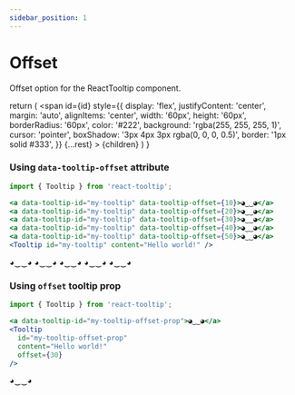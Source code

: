 ```yaml
---
sidebar_position: 1
---
```


# Offset

Offset option for the ReactTooltip component.


  return (
    <span
      id={id}
      style={{
        display: 'flex',
        justifyContent: 'center',
        margin: 'auto',
        alignItems: 'center',
        width: '60px',
        height: '60px',
        borderRadius: '60px',
        color: '#222',
        background: 'rgba(255, 255, 255, 1)',
        cursor: 'pointer',
        boxShadow: '3px 4px 3px rgba(0, 0, 0, 0.5)',
        border: '1px solid #333',
      }}
      {...rest}
    >
      {children}
    </span>
  )
}

### Using `data-tooltip-offset` attribute

```jsx
import { Tooltip } from 'react-tooltip';

<a data-tooltip-id="my-tooltip" data-tooltip-offset={10}>◕‿‿◕</a>
<a data-tooltip-id="my-tooltip" data-tooltip-offset={20}>◕‿‿◕</a>
<a data-tooltip-id="my-tooltip" data-tooltip-offset={30}>◕‿‿◕</a>
<a data-tooltip-id="my-tooltip" data-tooltip-offset={40}>◕‿‿◕</a>
<a data-tooltip-id="my-tooltip" data-tooltip-offset={50}>◕‿‿◕</a>
<Tooltip id="my-tooltip" content="Hello world!" />
```

<div style={{ display: 'flex', gap: '5px', width: 'fit-content', margin: 'auto' }}>
  <TooltipAnchor data-tooltip-id="my-tooltip" data-tooltip-offset={10}>
    ◕‿‿◕
  </TooltipAnchor>
  <TooltipAnchor data-tooltip-id="my-tooltip" data-tooltip-offset={20}>
    ◕‿‿◕
  </TooltipAnchor>
  <TooltipAnchor data-tooltip-id="my-tooltip" data-tooltip-offset={30}>
    ◕‿‿◕
  </TooltipAnchor>
  <TooltipAnchor data-tooltip-id="my-tooltip" data-tooltip-offset={40}>
    ◕‿‿◕
  </TooltipAnchor>
  <TooltipAnchor data-tooltip-id="my-tooltip" data-tooltip-offset={50}>
    ◕‿‿◕
  </TooltipAnchor>
  <Tooltip id="my-tooltip" content="Hello world!" />
</div>

### Using `offset` tooltip prop

```jsx
import { Tooltip } from 'react-tooltip';

<a data-tooltip-id="my-tooltip-offset-prop">◕‿‿◕</a>
<Tooltip
  id="my-tooltip-offset-prop"
  content="Hello world!"
  offset={30}
/>
```

<TooltipAnchor data-tooltip-id="my-tooltip-offset-prop">◕‿‿◕</TooltipAnchor>
<Tooltip id="my-tooltip-offset-prop" content="Hello world!" offset={30} />
